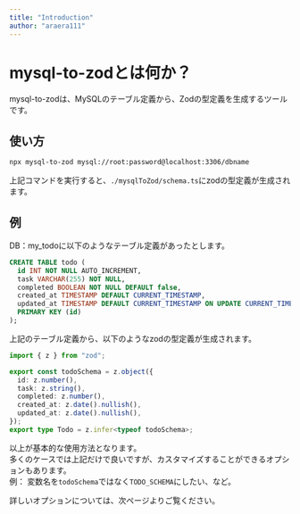 ```yaml
---
title: "Introduction"
author: "araera111"
---
```


# mysql-to-zodとは何か？

mysql-to-zodは、MySQLのテーブル定義から、Zodの型定義を生成するツールです。

## 使い方

```bash
npx mysql-to-zod mysql://root:password@localhost:3306/dbname
```

上記コマンドを実行すると、`./mysqlToZod/schema.ts`にzodの型定義が生成されます。

## 例

DB：my_todoに以下のようなテーブル定義があったとします。

```sql
CREATE TABLE todo (
  id INT NOT NULL AUTO_INCREMENT,
  task VARCHAR(255) NOT NULL,
  completed BOOLEAN NOT NULL DEFAULT false,
  created_at TIMESTAMP DEFAULT CURRENT_TIMESTAMP,
  updated_at TIMESTAMP DEFAULT CURRENT_TIMESTAMP ON UPDATE CURRENT_TIMESTAMP,
  PRIMARY KEY (id)
);
```

上記のテーブル定義から、以下のようなzodの型定義が生成されます。

```typescript
import { z } from "zod";

export const todoSchema = z.object({
  id: z.number(),
  task: z.string(),
  completed: z.number(),
  created_at: z.date().nullish(),
  updated_at: z.date().nullish(),
});
export type Todo = z.infer<typeof todoSchema>;
```

以上が基本的な使用方法となります。  
多くのケースでは上記だけで良いですが、カスタマイズすることができるオプションもあります。  
例： 変数名を`todoSchema`ではなく`TODO_SCHEMA`にしたい、など。

詳しいオプションについては、次ページよりご覧ください。
